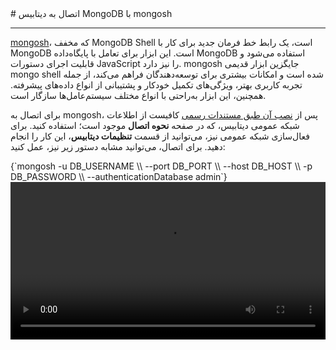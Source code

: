 

<Layout>
<Head>
<title>مستندات اتصال به MongoDB با mongosh - لیارا</title>
<meta property="og:title" content="مستندات خدمات رایانش ابری لیارا" />
<meta property="og:description" content="مستندات اتصال به دیتابیس MongoDB با ابزار mongosh"  />
<meta property="og:image" content="https://files.liara.ir/liara/logos/liara-poster.jpg" />
</Head>
# اتصال به دیتابیس MongoDB با mongosh
<hr className="mb-2" />

<a href="https://www.mongodb.com/docs/mongodb-shell/" className="text-[#2196f3] ">mongosh</a>، که مخفف MongoDB Shell است، یک رابط خط فرمان جدید برای کار با MongoDB است. این ابزار برای تعامل با پایگاه‌داده MongoDB استفاده می‌شود و قابلیت اجرای دستورات JavaScript را نیز دارد. mongosh جایگزین ابزار قدیمی mongo shell شده است و امکانات بیشتری برای توسعه‌دهندگان فراهم می‌کند، از جمله تجربه کاربری بهتر، ویژگی‌های تکمیل خودکار و پشتیبانی از انواع داده‌های پیشرفته. همچنین، این ابزار به‌راحتی با انواع مختلف سیستم‌عامل‌ها سازگار است.

<div className="h-2" />

برای اتصال به mongosh، پس از <a href="https://www.mongodb.com/docs/mongodb-shell/install/" className="text-[#2196f3] ">نصب آن طبق مستندات رسمی</a> کافیست از اطلاعات شبکه عمومی دیتابیس، که در صفحه <b>نحوه اتصال</b> موجود است؛ استفاده کنید.
برای فعال‌سازی شبکه عمومی نیز، می‌توانید از قسمت <b>تنظیمات دیتابیس</b>، این کار را انجام دهید. 
برای اتصال، می‌توانید مشابه دستور زیر نیز، عمل کنید:

<div className="h-4" />
    <div dir='ltr'>
    <Highlight className="bash">
        {`mongosh -u DB_USERNAME \\
           --port DB_PORT \\
           --host DB_HOST \\
           -p DB_PASSWORD \\
           --authenticationDatabase admin`}
    </Highlight>
    </div>
<div className="h-7" />
<video
  src="https://files.liara.ir/liara/mongodb/mongodb-compass.mp4"
  controls="controls"
  className="block w-full"
  width="100%"
/>
<Asciinema id="connect-mongo" />

پس از اتصال به دیتابیس، می‌توانید عملیات مورد نیاز خود را، انجام دهید.

</Layout>